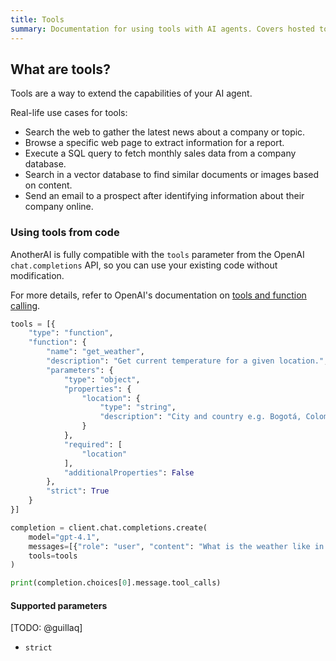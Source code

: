 ```yaml
---
title: Tools
summary: Documentation for using tools with AI agents. Covers hosted tools like web search and defining custom tools for specific use cases.
---
```



## What are tools?

Tools are a way to extend the capabilities of your AI agent.

Real-life use cases for tools:
- Search the web to gather the latest news about a company or topic.
- Browse a specific web page to extract information for a report.
- Execute a SQL query to fetch monthly sales data from a company database.
- Search in a vector database to find similar documents or images based on content.
- Send an email to a prospect after identifying information about their company online.

### Using tools from code

AnotherAI is fully compatible with the `tools` parameter from the OpenAI `chat.completions` API, so you can use your existing code without modification.

For more details, refer to OpenAI's documentation on [tools and function calling](https://platform.openai.com/docs/guides/function-calling).

```python
tools = [{
    "type": "function",
    "function": {
        "name": "get_weather",
        "description": "Get current temperature for a given location.",
        "parameters": {
            "type": "object",
            "properties": {
                "location": {
                    "type": "string",
                    "description": "City and country e.g. Bogotá, Colombia"
                }
            },
            "required": [
                "location"
            ],
            "additionalProperties": False
        },
        "strict": True
    }
}]

completion = client.chat.completions.create(
    model="gpt-4.1",
    messages=[{"role": "user", "content": "What is the weather like in Paris today?"}],
    tools=tools
)

print(completion.choices[0].message.tool_calls)
```

#### Supported parameters

[TODO: @guillaq]
- `strict`